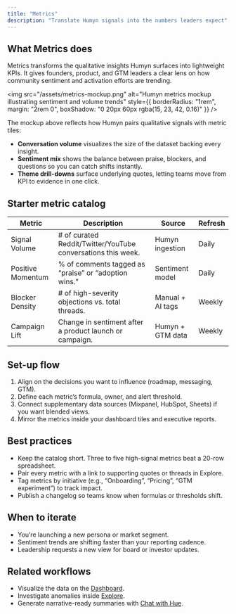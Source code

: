 ```yaml
---
title: "Metrics"
description: "Translate Humyn signals into the numbers leaders expect"
---
```


## What Metrics does

Metrics transforms the qualitative insights Humyn surfaces into lightweight KPIs. It gives founders, product, and GTM leaders a clear lens on how community sentiment and activation efforts are trending.

<img
  src="/assets/metrics-mockup.png"
  alt="Humyn metrics mockup illustrating sentiment and volume trends"
  style={{ borderRadius: "1rem", margin: "2rem 0", boxShadow: "0 20px 60px rgba(15, 23, 42, 0.16)" }}
/>

The mockup above reflects how Humyn pairs qualitative signals with metric tiles:

- **Conversation volume** visualizes the size of the dataset backing every insight.  
- **Sentiment mix** shows the balance between praise, blockers, and questions so you can catch shifts instantly.  
- **Theme drill-downs** surface underlying quotes, letting teams move from KPI to evidence in one click.

## Starter metric catalog

| Metric | Description | Source | Refresh |
| --- | --- | --- | --- |
| Signal Volume | # of curated Reddit/Twitter/YouTube conversations this week. | Humyn ingestion | Daily |
| Positive Momentum | % of comments tagged as “praise” or “adoption wins.” | Sentiment model | Daily |
| Blocker Density | # of high-severity objections vs. total threads. | Manual + AI tags | Weekly |
| Campaign Lift | Change in sentiment after a product launch or campaign. | Humyn + GTM data | Weekly |

## Set-up flow

1. Align on the decisions you want to influence (roadmap, messaging, GTM).  
2. Define each metric’s formula, owner, and alert threshold.  
3. Connect supplementary data sources (Mixpanel, HubSpot, Sheets) if you want blended views.  
4. Mirror the metrics inside your dashboard tiles and executive reports.

## Best practices

- Keep the catalog short. Three to five high-signal metrics beat a 20-row spreadsheet.  
- Pair every metric with a link to supporting quotes or threads in Explore.  
- Tag metrics by initiative (e.g., “Onboarding”, “Pricing”, “GTM experiment”) to track impact.  
- Publish a changelog so teams know when formulas or thresholds shift.

## When to iterate

- You’re launching a new persona or market segment.  
- Sentiment trends are shifting faster than your reporting cadence.  
- Leadership requests a new view for board or investor updates.

## Related workflows

- Visualize the data on the [Dashboard](dashboard).  
- Investigate anomalies inside [Explore](explore).  
- Generate narrative-ready summaries with [Chat with Hue](chat-with-hue).
